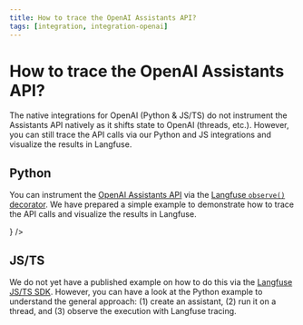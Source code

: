 ```yaml
---
title: How to trace the OpenAI Assistants API?
tags: [integration, integration-openai]
---
```


# How to trace the OpenAI Assistants API?

The native integrations for OpenAI (Python & JS/TS) do not instrument the Assistants API natively as it shifts state to OpenAI (threads, etc.). However, you can still trace the API calls via our Python and JS integrations and visualize the results in Langfuse.

## Python

You can instrument the [OpenAI Assistants API](https://platform.openai.com/docs/assistants/overview) via the [Langfuse `observe()` decorator](/docs/sdk/python/decorators). We have prepared a simple example to demonstrate how to trace the API calls and visualize the results in Langfuse.


<Cards num={2}>
  <Card
    title="Cookbook: Tracing of OpenAI Assistants API"
    href="/integrations/model-providers/openai-assistants-api"
    icon={<FileCode />}
  />
</Cards>

## JS/TS

We do not yet have a published example on how to do this via the [Langfuse JS/TS SDK](/docs/sdk/typescript). However, you can have a look at the Python example to understand the general approach: (1) create an assistant, (2) run it on a thread, and (3) observe the execution with Langfuse tracing.
